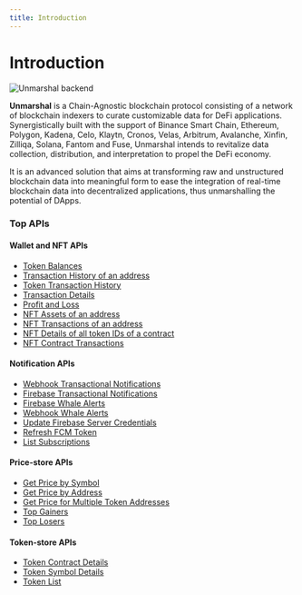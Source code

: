 ```yaml
---
title: Introduction
---
```



# Introduction

<img src={Backend} alt="Unmarshal backend" />

**Unmarshal** is a Chain-Agnostic blockchain protocol consisting of a network of blockchain indexers to curate customizable data for DeFi applications. Synergistically built with the support of Binance Smart Chain, Ethereum, Polygon, Kadena, Celo, Klaytn, Cronos, Velas, Arbitrum, Avalanche, Xinfin, Zilliqa, Solana, Fantom and Fuse, Unmarshal intends to revitalize data collection, distribution, and interpretation to propel the DeFi economy.

It is an advanced solution that aims at transforming raw and unstructured blockchain data into meaningful form to ease the integration of real-time blockchain data into decentralized applications, thus unmarshalling the potential of DApps.

### Top APIs

#### Wallet and NFT APIs

- <a href="https://preview.redoc.ly/unmarshal/docs-revamp/openapi/core/tag/Wallet-APIs/#tag/Wallet-APIs/operation/assets-details">Token Balances</a>
- <a href="https://preview.redoc.ly/unmarshal/docs-revamp/openapi/core/tag/Transaction-APIs/#tag/Transaction-APIs/operation/transaction-history-v-3">Transaction History of an address</a>
- <a href="https://preview.redoc.ly/unmarshal/docs-revamp/openapi/core/tag/Transaction-APIs/#tag/Transaction-APIs/operation/token-transaction-history-v-2">Token Transaction History</a>
- <a href="https://preview.redoc.ly/unmarshal/docs-revamp/openapi/core/tag/Transaction-APIs/#tag/Transaction-APIs/operation/transaction-details">Transaction Details</a>
- <a href="https://preview.redoc.ly/unmarshal/docs-revamp/openapi/core/tag/Wallet-APIs/#tag/Wallet-APIs/operation/get-profit-and-loss">Profit and Loss</a>
- <a href="https://preview.redoc.ly/unmarshal/docs-revamp/openapi/core/tag/NFTs/#tag/NFTs/operation/nft-assets-by-address-with-offset-based-pagination">NFT Assets of an address</a>
- <a href="https://preview.redoc.ly/unmarshal/docs-revamp/openapi/core/tag/NFTs/#tag/NFTs/operation/nft-transactions-by-address-with-pagination">NFT Transactions of an address</a>
- <a href="https://preview.redoc.ly/unmarshal/docs-revamp/openapi/core/tag/NFTs/#tag/NFTs/operation/nft-transactions-by-address-with-pagination">NFT Details of all token IDs of a contract</a>
- <a href="https://preview.redoc.ly/unmarshal/docs-revamp/openapi/core/tag/NFTs/#tag/NFTs/operation/nft-contract-transactions">NFT Contract Transactions</a>

#### Notification APIs

- <a href="https://preview.redoc.ly/unmarshal/docs-revamp/openapi/notifications/tag/Transactional-Notification/#tag/Transactional-Notification/operation/SubscribeWebhook">Webhook Transactional Notifications</a>
- <a href="https://preview.redoc.ly/unmarshal/docs-revamp/openapi/notifications/tag/Transactional-Notification/#tag/Transactional-Notification/operation/SubscribeFirebaseNotification">Firebase Transactional Notifications</a>
- <a href="https://preview.redoc.ly/unmarshal/docs-revamp/openapi/notifications/tag/Whale-alert/#tag/Whale-alert/operation/Whalealertsubscribefirebase">Firebase Whale Alerts</a>
- <a href="https://preview.redoc.ly/unmarshal/docs-revamp/openapi/notifications/tag/Whale-alert/#tag/Whale-alert/operation/Whalealertsubscribewebhook">Webhook Whale Alerts</a>
- <a href="https://preview.redoc.ly/unmarshal/docs-revamp/openapi/notifications/tag/FirebaseSpecific/#tag/FirebaseSpecific/operation/FirebaseUpdateservercredentials">Update Firebase Server Credentials</a>
- <a href="https://preview.redoc.ly/unmarshal/docs-revamp/openapi/notifications/tag/FirebaseSpecific/#tag/FirebaseSpecific/operation/FirebaseRefreshToken">Refresh FCM Token</a>
- <a href="https://preview.redoc.ly/unmarshal/docs-revamp/openapi/notifications/tag/List/#tag/List/operation/GetSubscriptions">List Subscriptions</a>

#### Price-store APIs

- <a href="https://preview.redoc.ly/unmarshal/docs-revamp/openapi/core/tag/Price-Store/#tag/Price-Store/operation/get-v1-pricestore-symbol">Get Price by Symbol</a>
- <a href="https://preview.redoc.ly/unmarshal/docs-revamp/openapi/core/tag/Price-Store/#tag/Price-Store/operation/get-v1-pricestore">Get Price by Address</a>
- <a href="https://preview.redoc.ly/unmarshal/docs-revamp/openapi/core/tag/Price-Store/#tag/Price-Store/operation/get-v1-pricestore-chain-ethereum-tokens">Get Price for Multiple Token Addresses</a>
- <a href="https://preview.redoc.ly/unmarshal/docs-revamp/openapi/core/tag/Price-Store/#tag/Price-Store/operation/top-gainers">Top Gainers</a>
- <a href="https://preview.redoc.ly/unmarshal/docs-revamp/openapi/core/tag/Price-Store/#tag/Price-Store/operation/get-v1-pricestore-chain-losers">Top Losers</a>

#### Token-store APIs

- <a href="https://preview.redoc.ly/unmarshal/docs-revamp/openapi/core/tag/Token-Store/#tag/Token-Store/operation/details-for-token-contract">Token Contract Details</a>
- <a href="https://preview.redoc.ly/unmarshal/docs-revamp/openapi/core/tag/Token-Store/#tag/Token-Store/operation/details-for-token-symbol">Token Symbol Details</a>
- <a href="https://preview.redoc.ly/unmarshal/docs-revamp/openapi/core/tag/Token-Store/#tag/Token-Store/operation/list-of-all-token">Token List</a>
